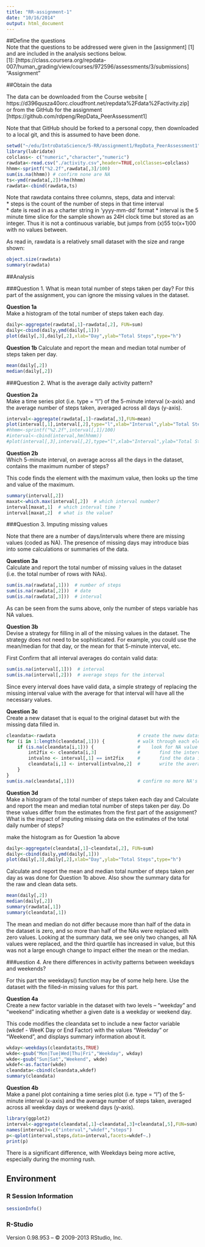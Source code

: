 ```yaml
---
title: "RR-assignment-1"
date: "10/16/2014"
output: html_document
---
```


##Define the questions  
Note that the questions to be addressed were given in the [assignment] [1] and are included in the analysis sections below.  
[1]: [https://class.coursera.org/repdata-007/human_grading/view/courses/972596/assessments/3/submissions] "Assignment"  


##Obtain the data  

The data can be downloaded from the Course website [ https://d396qusza40orc.cloudfront.net/repdata%2Fdata%2Factivity.zip]   
or from the GitHub for the assignment [https://github.com/rdpeng/RepData_PeerAssessment1]  

Note that that GitHub should be forked to a personal copy, then downloaded to a local git, and this is assumed to have been done.

```r
setwd("~/edu/IntroDataScience/5-RR/assignment1/RepData_PeerAssessment1")
library(lubridate)
colclass<- c("numeric","character","numeric")
rawdata<-read.csv("./activity.csv",header=TRUE,colClasses=colclass)
hhmm<-sprintf("%2.2f",rawdata[,3]/100)
sum(is.na(hhmm)) # confirm none are NA
ts<-ymd(rawdata[,2])+hm(hhmm)
rawdata<-cbind(rawdata,ts)
```
 
Note that rawdata contains three columns, steps, data and interval:  
* steps is the count of the number of steps in that time interval  
* date is read in as a charter string in 'yyyy-mm-dd' format 
* interval is the 5 minute time slice for the sample shown as 24H clock time but stored as an integer.  Thus it is not a continuous variable, but jumps from (x)55 to(x+1)00 with no values between.  

As read in, rawdata is a relatively small dataset with the size and range shown:  
```r
object.size(rawdata)
summary(rawdata)
```

##Analysis  
  
###Question 1. What is mean total number of steps taken per day? 
For this part of the assignment, you can ignore the missing values in the dataset.  

**Question 1a**  
Make a histogram of the total number of steps taken each day.  
```r
daily<-aggregate(rawdata[,1]~rawdata[,2], FUN=sum)
daily<-cbind(daily,ymd(daily[,1]))
plot(daily[,3],daily[,2],xlab="Day",ylab="Total Steps",type="h")
```  

**Question 1b** 
Calculate and report the mean and median total number of steps taken per day.   
```r
mean(daily[,2])
median(daily[,2])
```

###Question 2. What is the average daily activity pattern?  

**Question 2a**  
Make a time series plot (i.e. type = "l") of the 5-minute interval (x-axis) and the average number of steps taken, averaged across all days (y-axis).  

```r
interval<-aggregate(rawdata[,1]~rawdata[,3],FUN=mean)
plot(interval[,1],interval[,2],type="l",xlab="Interval",ylab="Total Steps")
#hhmm<-sprintf("%2.2f",interval[,1]/100)
#interval<-cbind(interval,hm(hhmm))
#plot(interval[,3],interval[,2],type="l",xlab="Interval",ylab="Total Steps")
```

**Question 2b**  
Which 5-minute interval, on average across all the days in the dataset, contains the maximum number of steps?  

This code finds the element with the maximum value, then looks up the time and value of the maximum.  
```r
summary(interval[,2])
maxat<-which.max(interval[,2])  # which interval number?
interval[maxat,1]  # which interval time ?
interval[maxat,2]  # what is the value?
```

###Question 3. Imputing missing values

Note that there are a number of days/intervals where there are missing values (coded as NA). The presence of missing days may introduce bias into some calculations or summaries of the data.

**Question 3a**  
Calculate and report the total number of missing values in the dataset (i.e. the total number of rows with NAs).  
  
```r
sum(is.na(rawdata[,1]))  # number of steps  
sum(is.na(rawdata[,2]))  # date  
sum(is.na(rawdata[,3]))  # interval  
```
As can be seen from the sums above, only the number of steps variable has NA values.  

**Question 3b**  
Devise a strategy for filling in all of the missing values in the dataset. The strategy does not need to be sophisticated. For example, you could use the mean/median for that day, or the mean for that 5-minute interval, etc.  

First Confirm that all interval averages do contain valid data:   
```r
sum(is.na(interval[,1]))  # interval
sum(is.na(interval[,2]))  # average steps for the interval
```

Since every interval does have valid data, a simple strategy of replacing the missing interval value with the average for that interval will have all the necessary values.  

**Question 3c**  
Create a new dataset that is equal to the original dataset but with the missing data filled in.  
```r
cleandata<-rawdata                              # create the nwew dataset
for (i in 1:length(cleandata[,1])) {            # walk through each element
    if (is.na(cleandata[i,1])) {                #    look for NA value
        int2fix <- cleandata[i,3]               #       find the interval time
        intvalno <- interval[,1] == int2fix     #       find the data in the average interval table
        cleandata[i,1] <- interval[intvalno,2]  #       write the average value over the NA
    }
}
sum(is.na(cleandata[,1]))                       # confirm no more NA's
```

**Question 3d**  
Make a histogram of the total number of steps taken each day and Calculate and report the mean and median total number of steps taken per day. Do these values differ from the estimates from the first part of the assignment? What is the impact of imputing missing data on the estimates of the total daily number of steps?  

make the histogram as for Question 1a above
```r
daily<-aggregate(cleandata[,1]~cleandata[,2], FUN=sum)
daily<-cbind(daily,ymd(daily[,1]))
plot(daily[,3],daily[,2],xlab="Day",ylab="Total Steps",type="h")
```  

Calculate and report the mean and median total number of steps taken per day as was done for Question 1b above.  Also show the summary data for the raw and clean data sets.     
```r
mean(daily[,2])
median(daily[,2])
summary(rawdata[,1])
summary(cleandata[,1])
```
The mean and median do not differ because more than half of the data in the dataset is zero, and so more than half of the NAs were replaced with zero values.  Looking at the summary data, we see only two changes, all NA values were replaced, and the third quartile has increased in value, but this was not a large enough change to impact either the mean or the median.


###uestion 4. Are there differences in activity patterns between weekdays and weekends?  

For this part the weekdays() function may be of some help here. Use the dataset with the filled-in missing values for this part.

**Question 4a**  
Create a new factor variable in the dataset with two levels – “weekday” and “weekend” indicating whether a given date is a weekday or weekend day.  

This code modifies the cleandata set to include a new factor variable (wkdef - WeeK Day or End Factor) with the values "Weekday" or "Weekend", and displays summary information about it.    

```r
wkday<-weekdays(cleandata$ts,TRUE)
wkde<-gsub("Mon|Tue|Wed|Thu|Fri","Weekday", wkday)
wkde<-gsub("Sun|Sat","Weekend", wkde)
wkdef<-as.factor(wkde)
cleandata<-cbind(cleandata,wkdef)
summary(cleandata)
```

**Question 4b**  
Make a panel plot containing a time series plot (i.e. type = "l") of the 5-minute interval (x-axis) and the average number of steps taken, averaged across all weekday days or weekend days (y-axis).  

```r
library(ggplot2)
interval<-aggregate(cleandata[,1]~cleandata[,3]+cleandata[,5],FUN=sum) 
names(interval)<-c("interval","wkdef","steps")
p<-qplot(interval,steps,data=interval,facets=wkdef~.)
print(p)
```
   
There is a significant difference, with Weekdays being more active, especially during the morning rush.  


## Environment  

### R Session Information  
```r
sessionInfo()
```
### R-Studio
Version 0.98.953 – © 2009-2013 RStudio, Inc.  
